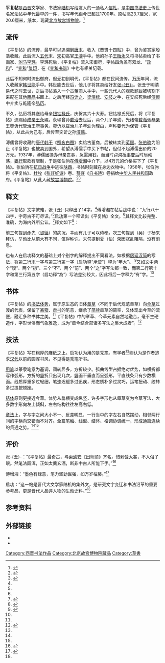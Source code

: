 {{禁止出境展览文物
| 名称 = 陆机《平复帖》卷
| 时代 = [[西晋|西晋]]
| 现藏 = [[故宮博物院_(北京)|故宮博物院]]
| 图片 = Ping Fu Tie by Lu Ji.jpg
| 登录 = 2012年<ref>{{cite web|title=关于发布《第二批禁止出国（境）展览文物目录（书画类）》的通知|date=2012-06-26|url=http://www.ncha.gov.cn/art/2012/6/26/art_2184_33941.html|website=国家文物局|access-date=2019-08-13|archive-url=https://web.archive.org/web/20190813081506/http://www.sach.gov.cn/art/2012/6/26/art_2184_33941.html|archive-date=2019-08-13|dead-url=no}}</ref>
}}

'''平复帖'''是[[西晋|西晋]]文学家、书法家[[陆机|陆机]]写给友人的一通私人[[书信|信札]]，是[[中国书法史|中国书法史]]上传世名家[[法帖|法帖]]中年代最早的一件，书写年代距今已超过1700年。原帖高23.7厘米，宽20.6厘米，纸本，现藏[[北京|北京]][[故宫博物院|故宫博物院]]。<ref>{{cite book|author=故宫博物院|title=晋陆机平复帖|location=北京|publisher=紫禁城出版社|year=2008|isbn=978-7-80047-721-8}}</ref>

==流传==
《平复帖》的流传，最早可以追溯到[[唐末|唐末]]，收入《晋贤十四贴》中，曾为鉴赏家殷浩收藏。此后流入[[五代|五代]]末、[[北宋|宋]]初高官[[王溥_(宋朝)|王溥]]手中。他的孙子[[王贻永|王贻永]]又将书帖卖给了书画家、[[驸马|驸马]][[李玮_(北宋)|李玮]]。李玮死后，《平复帖》流入宋御府，字帖四角盖有双龙、“[[政和_(年号)|政和]]”、“[[宣和_(北宋)|宣和]]”[[玺|玺印]]，在《[[宣和书谱|宣和书谱]]》中也有相关记载。

此后不知何时流出御府，但[[元朝|元]]初到明代，《平复帖》都在民间流传。[[万历|万历]]年间，流入收藏家[[韩世能|韩世能]]手中。韩世能去世后，他儿子将其卖给好友[[张丑|张-{丑}-]]。张丑于明清易代之时去世，之后书帖落入一个古董商人手中，一些元代人的观款题跋被切割下来配在其他[[赝品|赝品]]书画上。之后历经[[冯诠之|冯诠之]]、[[梁清标|梁清标]]、[[安岐|安岐]]之手，在安岐死后经[[傅恒|傅恒]]中介卖与乾隆帝[[弘历|弘历]]。

不久，弘历将其送给母亲[[孝聖憲皇后|钮钴禄氏]]，庆贺其六十大寿。钮钴禄氏死后，将《平复帖》遗赐给[[成亲王|成亲王]][[永瑆|永瑆]]。永瑆曾孙[[载治|载治]]去世后，两个儿子年幼，光绪帝[[载湉|载湉]]派[[恭亲王|恭亲王]][[奕䜣|奕䜣]]代管治王府事务。奕䜣以载治儿子年幼为理由，声称要代为保管《平复帖》，从此占为己有，后传至奕䜣之孙[[溥儒|溥儒]]。

溥儒曾将收藏的[[唐代|唐代]][[韩干|韩干]]《[[照夜白图|照夜白图]]》卖给古董商，后被转卖到[[英国|英国]]。[[张伯驹|张伯驹]]为阻止《平复帖》也被卖到国外，希望从溥儒手中买下书帖，但付不起溥儒出价的20万元。1937年，溥儒因操办母亲丧事，急需用钱，而当时[[卢沟桥事变|卢沟桥事变]]后时局动荡，[[银行|银行]]取款有限制，于是张伯驹在[[傅增湘|傅增湘]]中介下，以4万元的价格买下了《平复帖》。张伯驹在[[抗日战争|抗日战争]]中逃往[[陕西|陕西]]，书帖时刻藏在身边衣物中。1956年，张伯驹将《平复帖》、[[杜牧|杜牧]]《[[张好好诗|张好好诗]]》卷、[[蔡襄|蔡襄]]《[[自书诗|自书诗]]》卷捐给[[中华人民共和国|中华人民共和国]]政府。《平复帖》从此入藏[[故宫博物院|故宫博物院]]。<ref name=wsx>{{cite journal|author=[[王世襄|王世襄]]|title=西晋陆机平復帖流傳考略|journal=文物参考资料|year=1957|issue=01|page=12-14}}</ref><ref>{{cite book|chapter=陆士衡平复帖|author=[[张伯驹|张伯驹]]|title=春游琐谈|editor=张伯驹|location=郑州|publisher=中州古籍出版社|year=1984|unified=10219·59|page=7-8}}</ref>

==释文==
{{Wide image|平复帖.png|600px|北京[[故宫博物院|故宫博物院]]藏《平復帖》|dir=rtl}}
《平复帖》文字繁难，张-{丑}-只释出了14字。<ref name=QG/>傅增湘在帖后跋中说：“九行八十四字，字奇古不可尽识。”<ref name=ltfc/>[[启功|启功]]第一个释读出《平复帖》全文。<ref name=wsx/>其释文比较完整、准确，为海内外所公认。<ref name=zhu>{{cite journal|author=朱增泉|title=《平复帖》释文质疑|journal=中国书法|year=2014|issue=15|page=180-182}}</ref>释文如下<ref name=QG>{{cite journal|author=[[启功|启功]]|title=《平复帖》说并释文|journal=书法世界|year=2004|issue=02|page=63-64}}</ref>：
{{cquote|
{{VtextStart}}彥先贏瘵恐難'''平復'''往{{VtextEnd}}
{{VtextStart}}屬初病慮不止此[[〻|〻]]已為慶承{{VtextEnd}}
{{VtextStart}}使隹男幸為復失前憂耳{{VtextEnd}}
{{VtextStart}}□子楊往初來主吾不能盡{{VtextEnd}}
{{VtextStart}}臨西復來威儀詳跱舉動{{VtextEnd}}
{{VtextStart}}成觀自軀體之美也思識{{VtextEnd}}
{{VtextStart}}量之邁前執所恆有宜{{VtextEnd}}
{{VtextStart}}稱之夏□榮寇亂之際聞{{VtextEnd}}
{{VtextStart}}問不悉{{VtextEnd}}
}}
{{cquote|彥先贏瘵，恐難'''平復'''。往屬初病，慮不止此，[[〻|〻]]（此）已為慶。承使隹（唯）男，幸為復失前憂耳。□（吳）子楊往初來主，吾不能盡。臨西復來，威儀詳跱（躊），舉動成觀，自軀體之美也。思識量之邁前，執（勢）所恆有，宜稱之。夏□（伯）榮寇亂之際，聞問不悉。}}

前三句提到彥先（[[賀循|賀循]]）的病况，幸而有儿子可以侍奉。次三句提到（吴）子杨来拜访，举动比从前大有不同，值得称许。末句提到夏（伯）荣因寇乱阻隔，没有消息。

也有人在启功释文的基础上对个别字的解释提出不同看法。如根据[[居延汉简|居延汉简]]的写法，将第二行末一字与第三行第一字（启功释“承使”）释为“年大”。
<ref name=wang>{{cite book|author=王世征|chapter=译注·技法解析|title=陆机·平复帖|location=北京|publisher=[[荣宝斋|荣宝斋]]出版社|year=2014|isbn=978-7-5003-1717-3|page=6-12}}</ref>又如文中两个“復”、两个“初”、三个“不”、两个“前”、两个“之”字写法都一致，而第二行第十字和第三行第五字（启功释“為”）写法差别较大，因此将后一字释为“有”字。<ref name=zhu/>

==书体==
《平复帖》的[[书体|书法体势]]，属于原生态的旧体[[章草|章草]]（不同于后代规范章草）向[[今草|今草]]过渡的代表，保留了[[小篆|篆]][[籀文|籀]]、[[隶书|隶书]]的笔意，继承了[[居延汉简|简牍]]章草的简率，又体现出今草的流便，融汇多种书体之美。<ref name=wang/>《平复帖》中的章草、今草元素自然地融合，毫不生硬造作，字形世俗而气象雅逸，成为“章今结合部诸多写法之集大成者”。<ref name=wxg>{{cite book|chapter=东汉魏晋章草今草演进试探——以陆机《平复帖》为中心|author=王晓光|editor=王琪森|title=《平复帖》暨二陆文化学术研讨会论文集|location=上海|publisher=文汇出版社|year=2009|isbn=978-7-80741-705-7|page=1-21}}</ref>

==技法==
《平复帖》写在粗厚的[[麻|麻]]纸之上。启功认为用的是秃[[毛笔|笔]]。有学者<ref name=wxg/>则认为是作者追求[[汉代|汉代]]以前的圆浑书风，不见得是秃笔所书。

[[笔法|用笔]]以篆隶笔意为基调，圆转居多，方折较少。弧曲线型占据绝对优势，如横折都写作弧形，方折的竖折只出现几次，竖画不垂直而呈弧形，平直线条只有少数横画。线质厚重多过轻细，笔速迟缓多过迅疾，形态质朴多过灵巧，运笔扭动、绞转多过提按顿挫。

[[结体|结体]]原则更接近今草。体势从扁横变成纵竖，许多字形也从章草变为今草写法，大多数字形向左上倾斜，左右结构往往左高右低。

[[章法|章法]]上，字与字之间大小不一、反差明显，一行当中的字左右自然摆动，相邻两行间的字横向交错而不对齐。全篇笔触、线型、结体、格调协调统一，形成通篇连续的贯通之势。<ref name=wang/><ref name=wxg/>

==评价==
张-{丑}-：“《平复帖》最奇古，与[[索靖|索幼安]]《出师颂》齐名。惜剥蚀太甚，不入俗子眼。然笔法圆浑，正如太羹玄酒，断非中古人所能下手。”<ref>{{cite book|author=张-{丑}-|title=清河书画舫|url=https://ctext.org/library.pl?if=gb&file=65206&page=113|website=中國哲學書電子化計劃}}</ref>

傅增湘：“墨色有绿意，笔力坚劲倔强，如万岁枯藤。”<ref name=ltfc>{{cite web|url=http://ltfc.net/img/5be3970c8ed7f411e26a5645|title=平复帖全卷章草|website=中华珍宝馆|access-date=2019-08-12|archive-url=https://web.archive.org/web/20190810053550/http://ltfc.net/img/5be3970c8ed7f411e26a5645|archive-date=2019-08-10|dead-url=no}}</ref>

启功：“这一帖是晋代大文学家陆机的集外文，是研究文字变迁和书法沿革的重要参考品，更是晋代人品评人物的生动史料。”<ref name=QG/>

==参考资料==
<references/>

==外部链接==
*{{cite web|url=https://www.dpm.org.cn/collection/handwriting/234553.html|title=陆机草隶书平复帖卷|website=故宫博物院|accessdate=2019-08-13|archive-date=2019-08-13|archive-url=https://web.archive.org/web/20190813122450/https://www.dpm.org.cn/collection/handwriting/234553.html|dead-url=no}}
*{{cite web|url=http://ltfc.net/img/5be3970c8ed7f411e26a5645|title=《平复帖》全卷高清图片|website=中华珍宝馆|accessdate=2019-08-12|archive-date=2019-08-10|archive-url=https://web.archive.org/web/20190810053550/http://ltfc.net/img/5be3970c8ed7f411e26a5645|dead-url=no}}

{{禁止出境展览文物索引}}

[[Category:西晋书法作品|Category:西晋书法作品]]
[[Category:北京故宫博物院藏品|Category:北京故宫博物院藏品]]
[[Category:草書|Category:草書]]